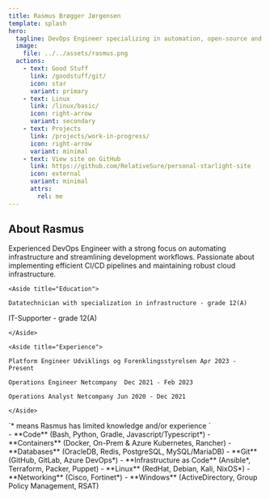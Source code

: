 ```yaml
---
title: Rasmus Brøgger Jørgensen
template: splash
hero:
  tagline: DevOps Engineer specializing in automation, open-source and cloud technologies
  image:
    file: ../../assets/rasmus.png
  actions:
    - text: Good Stuff
      link: /goodstuff/git/
      icon: star
      variant: primary
    - text: Linux
      link: /linux/basic/
      icon: right-arrow
      variant: secondary
    - text: Projects
      link: /projects/work-in-progress/
      icon: right-arrow
      variant: minimal
    - text: View site on GitHub
      link: https://github.com/RelativeSure/personal-starlight-site
      icon: external
      variant: minimal
      attrs:
        rel: me
---
```



## About Rasmus

<CardGrid>
  <Card title="About Me" icon="open-book">
Experienced DevOps Engineer with a strong focus on automating infrastructure and streamlining 
	development workflows.
Passionate about implementing efficient CI/CD pipelines and maintaining 
	robust cloud infrastructure.

	<Aside title="Education">

	Datatechnician with specialization in infrastructure - grade 12(A)

  IT-Supporter - grade 12(A)

	</Aside>

	<Aside title="Experience">

	Platform Engineer Udviklings og Forenklingsstyrelsen Apr 2023 - Present

	Operations Engineer Netcompany  Dec 2021 - Feb 2023

	Operations Analyst Netcompany Jun 2020 - Dec 2021

	</Aside>
  </Card>
  <Card title="Experience" icon="seti:db">
    <Aside>`* means Rasmus has limited knowledge and/or experience `</Aside>
	- **Code** (Bash, Python, Gradle, Javascript/Typescript*) 
	- **Containers** (Docker, On-Prem & Azure Kubernetes, Rancher)
	- **Databases** (OracleDB, Redis, PostgreSQL, MySQL/MariaDB) 
	- **Git** (GitHub, GitLab, Azure DevOps*) 
	- **Infrastructure as Code** (Ansible*, Terraform, Packer, Puppet) 
	- **Linux** (RedHat, Debian, Kali, NixOS*) 
	- **Networking** (Cisco, Fortinet*) 
	- **Windows** (ActiveDirectory, Group Policy Management, RSAT)
  </Card>
</CardGrid>
